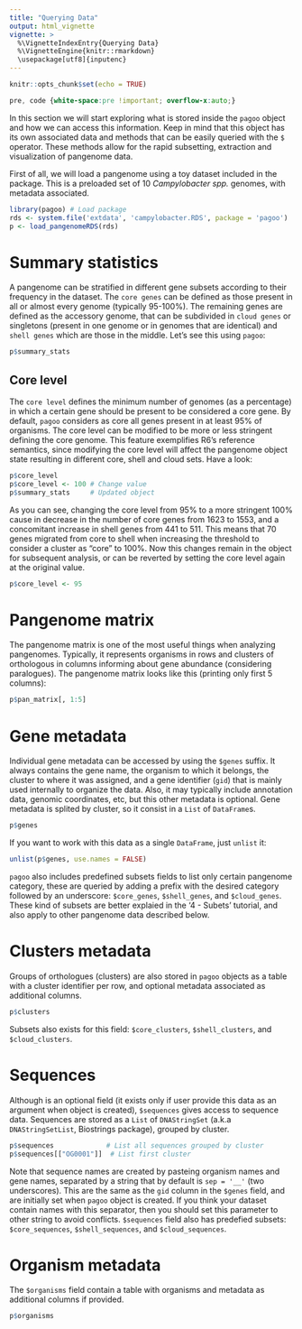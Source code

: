 ```yaml
---
title: "Querying Data"
output: html_vignette
vignette: >
  %\VignetteIndexEntry{Querying Data}
  %\VignetteEngine{knitr::rmarkdown}
  \usepackage[utf8]{inputenc}
---
```


```r
knitr::opts_chunk$set(echo = TRUE)
```
```css
pre, code {white-space:pre !important; overflow-x:auto;}
```
In this section we will start exploring what is stored inside the `pagoo` object and how we can access this information. Keep in mind that this object has its own associated data and methods that can be easily queried with the `$` operator. These methods allow for the rapid subsetting, extraction and visualization of pangenome data.

First of all, we will load a pangenome using a toy dataset included in the package. This is a preloaded set of 10 *Campylobacter spp.* genomes, with metadata associated.

```r
library(pagoo) # Load package
rds <- system.file('extdata', 'campylobacter.RDS', package = 'pagoo')
p <- load_pangenomeRDS(rds)
```

# Summary statistics

A pangenome can be stratified in different gene subsets according to their frequency in the dataset. The `core genes` can be defined as those present in all or almost every genome (typically 95-100%). The remaining genes are defined as the accessory genome, that can be subdivided in `cloud genes` or singletons (present in one genome or in genomes that are identical) and `shell genes` which are those in the middle. Let's see this using `pagoo`:

```r
p$summary_stats
```

## Core level

The `core level` defines the minimum number of genomes (as a percentage) in which a certain gene should be present to be considered a core gene. By default, `pagoo` considers as core all genes present in at least 95% of organisms. The core level can be modified to be more or less stringent defining the core genome. This feature exemplifies R6's reference semantics, since modifying the core level will affect the pangenome object state resulting in different core, shell and cloud sets. Have a look:

```r
p$core_level       
p$core_level <- 100 # Change value
p$summary_stats     # Updated object
```
As you can see, changing the core level from 95% to a more stringent 100% cause in decrease in the number of core genes from 1623 to 1553, and a concomitant increase in shell genes from 441 to 511. This means that 70 genes migrated from core to shell when increasing the threshold to consider a cluster as "core" to 100%. Now this changes remain in the object for subsequent analysis, or can be reverted by setting the core level again at the original value.

```r
p$core_level <- 95
```

# Pangenome matrix

The pangenome matrix is one of the most useful things when analyzing pangenomes. Typically, it represents organisms in rows and clusters of orthologous in columns informing about gene abundance (considering paralogues). The pangenome matrix looks like this (printing only first 5 columns):

```r
p$pan_matrix[, 1:5]
```

# Gene metadata

Individual gene metadata can be accessed by using the `$genes` suffix. It always contains the gene name, the organism to which it belongs, the cluster to where it was assigned, and a gene identifier (`gid`) that is mainly used internally to organize the data. Also, it may typically include annotation data, genomic coordinates, etc, but this other metadata is optional. Gene metadata is splited by cluster, so it consist in a `List` of `DataFrame`s.

```r
p$genes
```

If you want to work with this data as a single `DataFrame`, just `unlist` it:

```r
unlist(p$genes, use.names = FALSE)
```

`pagoo` also includes predefined subsets fields to list only certain pangenome category, these are queried by adding a prefix with the desired category followed by an underscore: `$core_genes`, `$shell_genes`, and `$cloud_genes`. These kind of subsets are better explaied in the '4 - Subets' tutorial, and also apply to other pangenome data described below.

# Clusters metadata

Groups of orthologues (clusters) are also stored in `pagoo` objects as a table with a cluster identifier per row, and optional metadata associated as additional columns.

```r
p$clusters
```
Subsets also exists for this field: `$core_clusters`, `$shell_clusters`, and `$cloud_clusters`.

# Sequences

Although is an optional field (it exists only if user provide this data as an argument when object is created), `$sequences` gives access to sequence data. Sequences are stored as a `List` of `DNAStringSet` (a.k.a `DNAStringSetList`, Biostrings package), grouped by cluster. 

```r
p$sequences             # List all sequences grouped by cluster
p$sequences[["OG0001"]]  # List first cluster
```
Note that sequence names are created by pasteing organism names and gene names, separated by a string that by default is `sep = '__'` (two underscores). This are the same as the `gid` column in the `$genes` field, and are initially set when `pagoo` object is created. If you think your dataset contain names with this separator, then you should set this parameter to other string to avoid conflicts. 
`$sequences` field also has predefied subsets: `$core_sequences`, `$shell_sequences`, and `$cloud_sequences`.

# Organism metadata
The `$organisms` field contain a table with organisms and metadata as additional columns if provided.
```r
p$organisms
```

